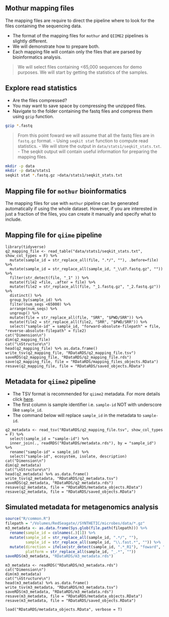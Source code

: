 <!-- # Mapping Files -->

## Mothur mapping files
The mapping files are require to direct the pipeline where to look for the files containing the sequencing data.

- The format of the mapping files for `mothur` and `QIIME2` pipelines is slightly different. 
- We will demonstrate how to prepare both.
- Each mapping file will contain only the files that are parsed by bioinformatics analysis. 

> We will select files containing <65,000 sequences for demo purposes. We will start by getting the statistics of the samples.

## Explore read statistics 
- Are the files compressed?
- You may want to save space by compressing the unzipped files. 
- Navigate to the folder containing the fastq files and compress them using `gzip` function.

```bash
gzip *.fastq
```

> From this point foward we will assume that all the fastq files are in `fastq.gz` format.
- Using `seqkit stat` function to compute read statistics.
- We will store the output in `data/stats1/seqkit_stats.txt`.
- The seqkit output will contain useful information for preparing the mapping files.

```bash
mkdir -p data
mkdir -p data/stats1  
seqkit stat *.fastq.gz >data/stats1/seqkit_stats.txt
```

## Mapping file for `mothur` bioinformatics
The mapping files for use with `mothur` pipeline can be generated automatically if using the whole dataset. However, if you are interested in just a fraction of the files, you can create it manually and specify what to include.


## Mapping file for `qiime` pipeline

```{}
library(tidyverse)
q2_mapping_file <- read_table("data/stats1/seqkit_stats.txt", show_col_types = F) %>% 
  mutate(sample_id = str_replace_all(file, ".*/", ""), .before=file) %>% 
  mutate(sample_id = str_replace_all(sample_id, "_\\d?.fastq.gz", "")) %>%
  filter(str_detect(file, "_1" )) %>% 
  mutate(file2 =file, .after = file) %>% 
  mutate(file2 = str_replace_all(file, "_1.fastq.gz", "_2.fastq.gz")) %>%
  distinct() %>% 
  group_by(sample_id) %>%
  filter(num_seqs <65000) %>% 
  arrange(num_seqs) %>%
  ungroup() %>% 
  mutate(file = str_replace_all(file, "SRR", "$PWD/SRR")) %>%
  mutate(file2 = str_replace_all(file2, "SRR", "$PWD/SRR")) %>%
  select("sample-id" = sample_id, "forward-absolute-filepath" = file, "reverse-absolute-filepath" = file2)
cat("Dimension\n")
dim(q2_mapping_file)
cat("\nStructure\n")
head(q2_mapping_file) %>% as.data.frame() 
write_tsv(q2_mapping_file, "RDataRDS/q2_mapping_file.tsv")
saveRDS(q2_mapping_file, "RDataRDS/q2_mapping_file.rds")
save(q2_mapping_file, file = "RDataRDS/mapping_files_objects.RData")
resave(q2_mapping_file, file = "RDataRDS/saved_objects.RData")
```

## Metadata for `qiime2` pipeline
- The TSV format is recommended for `qiime2` metadata. For more details click [here](https://docs.qiime2.org/2022.2/tutorials/metadata/).
- The first column is sample identifier i.e. `sample-id` NOT with underscore like `sample_id`.
- The command below will replace `sample_id` in the metadata to `sample-id`.

```{}
q2_metadata <- read_tsv("RDataRDS/q2_mapping_file.tsv", show_col_types = F) %>% 
  select(sample_id = "sample-id") %>% 
  inner_join(., readRDS("RDataRDS/metadata.rds"), by = "sample_id") %>% 
  rename("sample-id" = sample_id) %>%
  select("sample-id", ecosystem, isolate, description)
cat("Dimension\n")
dim(q2_metadata)
cat("\nStructure\n")
head(q2_metadata) %>% as.data.frame() 
write_tsv(q2_metadata, "RDataRDS/q2_metadata.tsv")
saveRDS(q2_metadata, "RDataRDS/q2_metadata.rds")
resave(q2_metadata, file = "RDataRDS/metadata_objects.RData")
resave(q2_metadata, file = "RDataRDS/saved_objects.RData")
```

## Simulated metadata for metagenomics analysis {#synthetic-metadata}
```r
source("R/common.R")
filepath = "/Volumes/RedSeagate//SYNTHETIC/microbes/data/*.gz"
m3_metadata <- as.data.frame(Sys.glob(file.path(filepath))) %>%
  rename(sample_id = colnames(.)[1]) %>%
  mutate(sample_id = str_replace_all(sample_id, ".*/", ""),
         sample_id = str_replace_all(sample_id, "\\.fast.*", "")) %>% 
  mutate(direction = ifelse(str_detect(sample_id, ".*_R1"), "foward", "reverse"), 
         platform = str_replace_all(sample_id, "_.*", ""))
saveRDS(m3_metadata, "RDataRDS/m3_metadata.rds")
```

```{}
m3_metadata <- readRDS("RDataRDS/m3_metadata.rds")
cat("Dimension\n")
dim(m3_metadata)
cat("\nStructure\n")
head(m3_metadata) %>% as.data.frame()
write_tsv(m3_metadata, "RDataRDS/m3_metadata.tsv")
saveRDS(m3_metadata, "RDataRDS/m3_metadata.rds")
resave(m3_metadata, file = "RDataRDS/metadata_objects.RData")
resave(m3_metadata, file = "RDataRDS/saved_objects.RData")
```

```{}
load("RDataRDS/metadata_objects.RData", verbose = T)
```